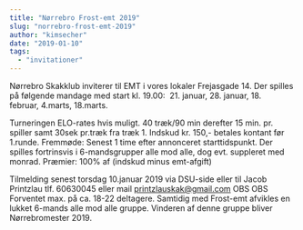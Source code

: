 ```yaml
---
title: "Nørrebro Frost-emt 2019"
slug: "norrebro-frost-emt-2019"
author: "kimsecher"
date: "2019-01-10"
tags: 
  - "invitationer"
---
```


Nørrebro Skakklub inviterer til EMT i vores lokaler Frejasgade 14. Der spilles på følgende mandage med start kl. 19.00:  21. januar, 28. januar, 18. februar, 4.marts, 18.marts.

Turneringen ELO-rates hvis muligt. 40 træk/90 min derefter 15 min. pr. spiller samt 30sek pr.træk fra træk 1. Indskud kr. 150,- betales kontant før 1.runde. Fremmøde: Senest 1 time efter annonceret starttidspunkt. Der spilles fortrinsvis i 6-mandsgrupper alle mod alle, dog evt. suppleret med monrad. Præmier: 100% af (indskud minus emt-afgift)

Tilmelding senest torsdag 10.januar 2019 via DSU-side eller til Jacob Printzlau tlf. 60630045 eller mail printzlauskak@gmail.com OBS OBS Forventet max. på ca. 18-22 deltagere. Samtidig med Frost-emt afvikles en lukket 6-mands alle mod alle gruppe. Vinderen af denne gruppe bliver Nørrebromester 2019.
